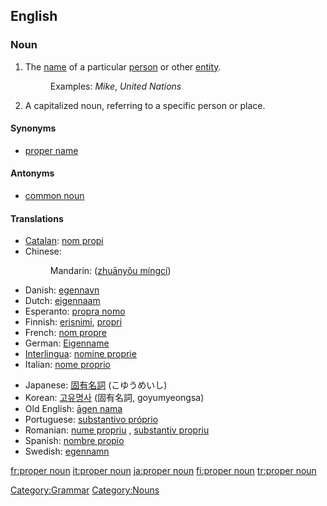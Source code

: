 ==English==
{{wikipedia}}

===Noun===
{{en-noun|sg=[[proper]] [[noun]]}}

# The [[name]] of a particular [[person]] or other [[entity]].
#: Examples: ''Mike'', ''United Nations''
# A capitalized noun, referring to a specific person or place.

====Synonyms====
*[[proper name]]

====Antonyms====
*[[common noun]]

====Translations====
{{trans-top}}
*[[Catalan]]: [[nom propi]]
*Chinese:
*:Mandarin: {{zh-ts|專有名詞|专有名词}} ([[zhuānyǒu míngcí]])
*Danish: [[egennavn]]
*Dutch: [[eigennaam]] {{m}}
*Esperanto: [[propra nomo]]
*Finnish: [[erisnimi]], [[propri]]
*French: [[nom propre]]
*German: [[Eigenname]] {{m}}
*[[Interlingua]]: [[nomine proprie]]
*Italian: [[nome proprio]]
{{trans-mid}}
*Japanese: [[固有名詞]] (こゆうめいし)
*Korean: [[고유명사]] (固有名詞, goyumyeongsa)
*Old English: [[agen nama|āgen nama]] {{m}}
*Portuguese: [[substantivo próprio]]
*Romanian: [[nume propriu]] {{n}}, [[substantiv propriu]] {{n}}
*Spanish: [[nombre propio]]
*Swedish: [[egennamn]]
{{trans-bottom}}

[[Category:Grammar]]
[[Category:Nouns]]

[[fr:proper noun]]
[[it:proper noun]]
[[ja:proper noun]]
[[fi:proper noun]]
[[tr:proper noun]]